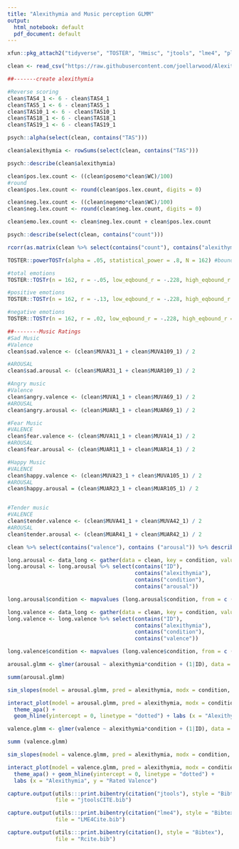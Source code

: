 ```yaml
---
title: "Alexithymia and Music perception GLMM"
output:
  html_notebook: default
  pdf_document: default
---
```


```r

xfun::pkg_attach2("tidyverse", "TOSTER", "Hmisc", "jtools", "lme4", "plyr", "psych")

clean <- read_csv("https://raw.githubusercontent.com/joellarwood/Alexithymia-and-Music-Affect-Perception/master/LarwoodAlexithymiaMusicAffectPerception.csv")

```


```r
##-------create alexithymia

#Reverse scoring 
clean$TAS4_1 <- 6 - clean$TAS4_1
clean$TAS5_1 <- 6 - clean$TAS5_1
clean$TAS10_1 <- 6 - clean$TAS10_1
clean$TAS18_1 <- 6 - clean$TAS18_1
clean$TAS19_1 <- 6 - clean$TAS19_1

psych::alpha(select(clean, contains("TAS")))

clean$alexithymia <- rowSums(select(clean, contains("TAS")))

psych::describe(clean$alexithymia)

```

```r
clean$pos.lex.count <- ((clean$posemo*clean$WC)/100)
#round 
clean$pos.lex.count <- round(clean$pos.lex.count, digits = 0)

clean$neg.lex.count <- ((clean$negemo*clean$WC)/100)
clean$neg.lex.count <- round(clean$neg.lex.count, digits = 0)

clean$emo.lex.count <- clean$neg.lex.count + clean$pos.lex.count

psych::describe(select(clean, contains("count")))

rcorr(as.matrix(clean %>% select(contains("count"), contains("alexithymia"))))
```

```r
TOSTER::powerTOSTr(alpha = .05, statistical_power = .8, N = 162) #bounds = +/- .228
```

```r
#total emotions
TOSTER::TOSTr(n = 162, r = -.05, low_eqbound_r = -.228, high_eqbound_r = .228) 
```

```r
#positive emotions  
TOSTER::TOSTr(n = 162, r = -.13, low_eqbound_r = -.228, high_eqbound_r = .228) 
```

```r
#negative emotions
TOSTER::TOSTr(n = 162, r = .02, low_eqbound_r = -.228, high_eqbound_r = .228)  

```

```r
##--------Music Ratings
#Sad Music 
#Valence
clean$sad.valence <- (clean$MUVA31_1 + clean$MUVA109_1) / 2

#AROUSAL 
clean$sad.arousal <- (clean$MUAR31_1 + clean$MUAR109_1) / 2

#Angry music 
#Valence 
clean$angry.valence <- (clean$MUVA1_1 + clean$MUVA69_1) / 2
#AROUSAL
clean$angry.arousal <- (clean$MUAR1_1 + clean$MUAR69_1) / 2

#Fear Music
#VALENCE
clean$fear.valence <- (clean$MUVA11_1 + clean$MUVA14_1) / 2
#AROUSAL
clean$fear.arousal <- (clean$MUAR11_1 + clean$MUAR14_1) / 2

#Happy Music 
#VALENCE
clean$happy.valence <- (clean$MUVA23_1 + clean$MUVA105_1) / 2 
#AROUSAL
clean$happy.arousal = (clean$MUAR23_1 + clean$MUAR105_1) / 2


#Tender music 
#VALENCE
clean$tender.valence <- (clean$MUVA41_1 + clean$MUVA42_1) / 2 
#AROUSAL
clean$tender.arousal <- (clean$MUAR41_1 + clean$MUAR42_1) / 2 

clean %>% select(contains("valence"), contains ("arousal")) %>% describe()
```

```r

long.arousal <- data_long <- gather(data = clean, key = condition, value = arousal, sad.arousal, happy.arousal, fear.arousal, tender.arousal, angry.arousal, factor_key=TRUE)
long.arousal <- long.arousal %>% select(contains("ID"),
                                        contains("alexithymia"),
                                        contains("condition"),
                                        contains("arousal"))

long.arousal$condition <- mapvalues (long.arousal$condition, from = c ("sad.arousal", "happy.arousal", "fear.arousal", "tender.arousal", "angry.arousal"), to = c("Sad", "Happy", "Fearful", "Tender", "Angry"))

long.valence <- data_long <- gather(data = clean, key = condition, value = valence, sad.valence, happy.valence, fear.valence, tender.valence, angry.valence, factor_key=TRUE)
long.valence <- long.valence %>% select(contains("ID"),
                                        contains("alexithymia"),
                                        contains("condition"),
                                        contains("valence"))

long.valence$condition <- mapvalues (long.valence$condition, from = c ("sad.valence", "happy.valence", "fear.valence", "tender.valence", "angry.valence"), to = c("Sad", "Happy", "Fearful", "Tender", "Angry"))

```

```r

arousal.glmm <- glmer(arousal ~ alexithymia*condition + (1|ID), data = long.arousal)

summ(arousal.glmm)

sim_slopes(model = arousal.glmm, pred = alexithymia, modx = condition, digits = 3)

interact_plot(model = arousal.glmm, pred = alexithymia, modx = condition, interval = TRUE) + 
  theme_apa() + 
  geom_hline(yintercept = 0, linetype = "dotted") + labs (x = "Alexithymia", y = "Rated Arousal") 

```


```r
valence.glmm <- glmer(valence ~ alexithymia*condition + (1|ID), data = long.valence)

summ (valence.glmm)

sim_slopes(model = valence.glmm, pred = alexithymia, modx = condition, digits = 3) 

interact_plot(model = valence.glmm, pred = alexithymia, modx = condition, interval = TRUE) + 
  theme_apa() + geom_hline(yintercept = 0, linetype = "dotted") + 
  labs (x = "Alexithymia", y = "Rated Valence") 

```


```r
capture.output(utils:::print.bibentry(citation("jtools"), style = "Bibtex"),
               file = "jtoolsCITE.bib")

capture.output(utils:::print.bibentry(citation("lme4"), style = "Bibtex"),
               file = "LME4Cite.bib")

capture.output(utils:::print.bibentry(citation(), style = "Bibtex"),
               file = "Rcite.bib")
```
